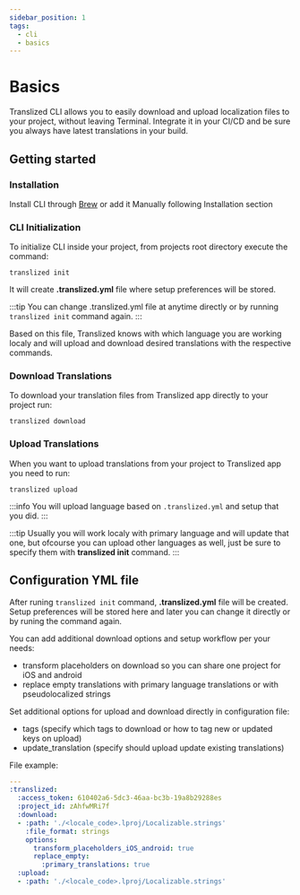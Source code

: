 ```yaml
---
sidebar_position: 1
tags:
  - cli
  - basics
---
```


# Basics

Translized CLI allows you to easily download and upload localization files to your project, without leaving Terminal.
Integrate it in your CI/CD and be sure you always have latest translations in your build.

## Getting started

### Installation

Install CLI through [Brew](/docs/cli/homebrew) or add it Manually following Installation section

### CLI Initialization

To initialize CLI inside your project, from projects root directory execute the command:

```shell
translized init
```

It will create **.translized.yml** file where setup preferences will be stored.

:::tip
You can change .translized.yml file at anytime directly or by running `translized init` command again.
:::

Based on this file, Translized knows with which language you are working localy and will upload and download desired translations with the respective commands.

### Download Translations

To download your translation files from Translized app directly to your project run:

```shell
translized download
```

### Upload Translations

When you want to upload translations from your project to Translized app you need to run:

```shell
translized upload
```

:::info
You will upload language based on `.translized.yml` and setup that you did.
:::

:::tip
Usually you will work localy with primary language and will update that one, but ofcourse you can upload other languages as well, just be sure to specify them with **translized init** command.
:::

## Configuration YML file

After runing `translized init` command, **.translized.yml** file will be created.
Setup preferences will be stored here and later you can change it directly or by runing the command again.

You can add additional download options and setup workflow per your needs:

- transform placeholders on download so you can share one project for iOS and android
- replace empty translations with primary language translations or with pseudolocalized strings

Set additional options for upload and download directly in configuration file:

- tags (specify which tags to download or how to tag new or updated keys on upload)
- update_translation (specify should upload update existing translations)

File example:

```yml
---
:translized:
  :access_token: 610402a6-5dc3-46aa-bc3b-19a8b29288es
  :project_id: zAhfwMRi7f
  :download:
  - :path: './<locale_code>.lproj/Localizable.strings'
    :file_format: strings
    options:
      transform_placeholders_iOS_android: true
      replace_empty:
        :primary_translations: true
  :upload:
  - :path: './<locale_code>.lproj/Localizable.strings'
```
